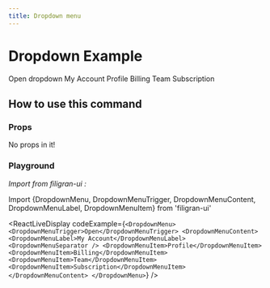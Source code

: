 ```yaml
---
title: Dropdown menu
---
```


# Dropdown Example

<DropdownMenu>
  <DropdownMenuTrigger>Open dropdown</DropdownMenuTrigger>
  <DropdownMenuContent>
    <DropdownMenuLabel>My Account</DropdownMenuLabel>
    <DropdownMenuSeparator />
    <DropdownMenuItem>Profile</DropdownMenuItem>
    <DropdownMenuItem>Billing</DropdownMenuItem>
    <DropdownMenuItem>Team</DropdownMenuItem>
    <DropdownMenuItem>Subscription</DropdownMenuItem>
  </DropdownMenuContent>
</DropdownMenu>

## How to use this command
### Props

No props in it!

### Playground

*Import from filigran-ui :*

Import \{DropdownMenu, DropdownMenuTrigger, DropdownMenuContent, DropdownMenuLabel, DropdownMenuItem\} from 'filigran-ui'


<ReactLiveDisplay
  codeExample={`
<DropdownMenu>
  <DropdownMenuTrigger>Open</DropdownMenuTrigger>
  <DropdownMenuContent>
    <DropdownMenuLabel>My Account</DropdownMenuLabel>
    <DropdownMenuSeparator />
    <DropdownMenuItem>Profile</DropdownMenuItem>
    <DropdownMenuItem>Billing</DropdownMenuItem>
    <DropdownMenuItem>Team</DropdownMenuItem>
    <DropdownMenuItem>Subscription</DropdownMenuItem>
  </DropdownMenuContent>
</DropdownMenu>
          `}
/>
